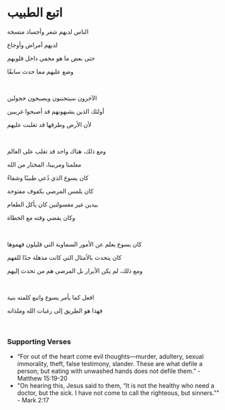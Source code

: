 # اتبع الطبيب

الناس لديهم شعر وأجساد متسخة

لديهم أمراض وأوجاع

حتى بعض ما هو مخفي داخل قلوبهم

وضع عليهم مما حدث سابقًا

<br />

الآخرون سيتجنبون ويصبحون خجولين

أولئك الذين يشبهونهم قد أصبحوا غريبين

لأن الأرض وطرقها قد تغلبت عليهم

<p></p>

<br />

ومع ذلك، هناك واحد قد تغلب على العالم

معلمنا ومربينا، المختار من الله

كان يسوع الذي دُعي طبيبًا وشفاءً

كان يلمس المرضى بكفوف مفتوحة

بيدين غير مغسولتين كان يأكل الطعام

وكان يقضي وقته مع الخطاة

<br />

كان يسوع يعلم عن الأمور السماوية التي قليلون فهموها

كان يتحدث بالأمثال التي كانت مذهلة جدًا للفهم

ومع ذلك، لم يكن الأبرار بل المرضى هم من تحدث إليهم

<p></p>

<br />

افعل كما يأمر يسوع واتبع كلمته بنية

فهذا هو الطريق إلى رغبات الله وملذاته

<br />

### Supporting Verses

- “For out of the heart come evil thoughts—murder, adultery, sexual immorality, theft, false testimony, slander. These are what defile a person; but eating with unwashed hands does not defile them.” - Matthew 15:19-20
- "On hearing this, Jesus said to them, “It is not the healthy who need a doctor, but the sick. I have not come to call the righteous, but sinners.”" - Mark 2:17